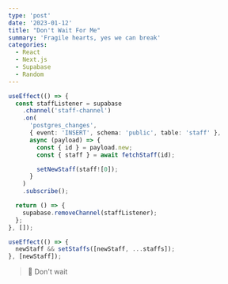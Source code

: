```yaml
---
type: 'post'
date: '2023-01-12'
title: "Don't Wait For Me"
summary: 'Fragile hearts, yes we can break'
categories:
  - React
  - Next.js
  - Supabase
  - Random
---
```


```typescript {14, 17}
useEffect(() => {
  const staffListener = supabase
    .channel('staff-channel')
    .on(
      'postgres_changes',
      { event: 'INSERT', schema: 'public', table: 'staff' },
      async (payload) => {
        const { id } = payload.new;
        const { staff } = await fetchStaff(id);

        setNewStaff(staff![0]);
      }
    )
    .subscribe();

  return () => {
    supabase.removeChannel(staffListener);
  };
}, []);

useEffect(() => {
  newStaff && setStaffs([newStaff, ...staffs]);
}, [newStaff]);
```

> 🎵 Don't wait

<YouTubeVideo src="https://www.youtube.com/watch?v=85_9m8Vl1lU" />
